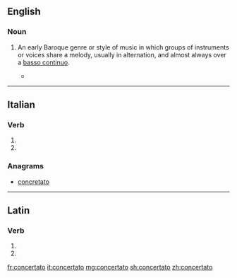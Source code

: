 ==English==
{{wikipedia}}
===Noun===
{{en-noun|-}}

# {{cx|music|lang=en}} An early Baroque genre or style of music in which groups of instruments or voices share a melody, usually in alternation, and almost always over a [[basso continuo]].
#*{{quote-news|year=2008|date=June 16|author=Anthony Tommasini|title=Can We Talk? Lively Musical Conversations, With a Contemporary Slant|work=New York Times|url=http://www.nytimes.com/2008/06/16/arts/music/16ense.html
|passage=Every piece chosen explored the concept of '''concertato''', the musical equivalent of a conversation in a lively, eclectic social setting: a boisterous pub, perhaps, as the program note suggested. }}

----

==Italian==

===Verb===
{{it-pp|concertat}}

# {{past participle of|concertare|lang=it|nocat=1}}
# {{past participle of|concertarsi|lang=it|nocat=1}}

===Anagrams===
* [[concretato#Italian|concretato]]

----

==Latin==

===Verb===
{{la-verb-form|concertātō}}

# {{inflection of|concertō||2|s|futr|actv|impr|lang=la}}
# {{inflection of|concertō||3|s|futr|actv|impr|lang=la}}

[[fr:concertato]]
[[it:concertato]]
[[mg:concertato]]
[[sh:concertato]]
[[zh:concertato]]